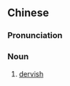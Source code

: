 {{also|托钵僧|託缽僧}}
==Chinese==
{{zh-forms|s=托钵僧|t2=託缽僧|type=21}}

===Pronunciation===
{{zh-pron
|m=tuōbōsēng
|cat=n
}}

===Noun===
{{zh-noun}}

# [[dervish]]